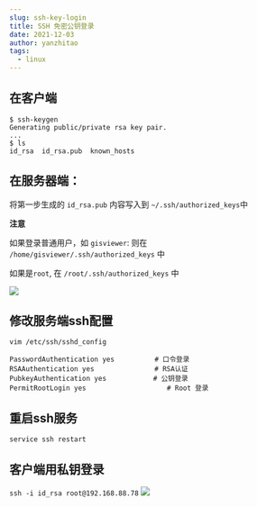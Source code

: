 ```yaml
---
slug: ssh-key-login
title: SSH 免密公钥登录
date: 2021-12-03
author: yanzhitao
tags:
  - linux
---
```

## 在客户端
```shell
$ ssh-keygenGenerating public/private rsa key pair....$ lsid_rsa  id_rsa.pub  known_hosts

```

## 在服务器端：
将第一步生成的 `id_rsa.pub` 内容写入到
`~/.ssh/authorized_keys`中

**注意**

如果登录普通用户，如 `gisviewer`: 
则在 `/home/gisviewer/.ssh/authorized_keys` 中


如果是`root`,
在 `/root/.ssh/authorized_keys` 中

![](https://cdn.jsdelivr.net/gh/crexk/pic-archive@main/picgo/20211203163955.png)

## 修改服务端ssh配置

`vim /etc/ssh/sshd_config`
```
PasswordAuthentication yes　　　　　　# 口令登录RSAAuthentication yes　　　　　　　　　# RSA认证PubkeyAuthentication yes　　　　　　　# 公钥登录 
PermitRootLogin yes                    # Root 登录
```

## 重启ssh服务
`service ssh restart`

## 客户端用私钥登录
`ssh -i id_rsa root@192.168.88.78`
![](https://cdn.jsdelivr.net/gh/crexk/pic-archive@main/picgo/20211203164148.png)






